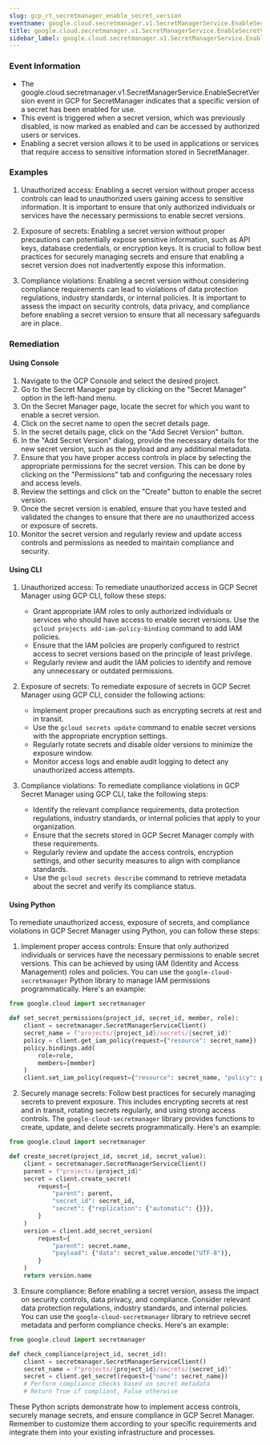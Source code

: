 ```yaml
--- 
slug: gcp_rt_secretmanager_enable_secret_version
eventname: google.cloud.secretmanager.v1.SecretManagerService.EnableSecretVersion
title: google.cloud.secretmanager.v1.SecretManagerService.EnableSecretVersion
sidebar_label: google.cloud.secretmanager.v1.SecretManagerService.EnableSecretVersion
---
```

                       
### Event Information

- The google.cloud.secretmanager.v1.SecretManagerService.EnableSecretVersion event in GCP for SecretManager indicates that a specific version of a secret has been enabled for use.
- This event is triggered when a secret version, which was previously disabled, is now marked as enabled and can be accessed by authorized users or services.
- Enabling a secret version allows it to be used in applications or services that require access to sensitive information stored in SecretManager.


### Examples

1. Unauthorized access: Enabling a secret version without proper access controls can lead to unauthorized users gaining access to sensitive information. It is important to ensure that only authorized individuals or services have the necessary permissions to enable secret versions.

2. Exposure of secrets: Enabling a secret version without proper precautions can potentially expose sensitive information, such as API keys, database credentials, or encryption keys. It is crucial to follow best practices for securely managing secrets and ensure that enabling a secret version does not inadvertently expose this information.

3. Compliance violations: Enabling a secret version without considering compliance requirements can lead to violations of data protection regulations, industry standards, or internal policies. It is important to assess the impact on security controls, data privacy, and compliance before enabling a secret version to ensure that all necessary safeguards are in place.

### Remediation

#### Using Console

1. Navigate to the GCP Console and select the desired project.
2. Go to the Secret Manager page by clicking on the "Secret Manager" option in the left-hand menu.
3. On the Secret Manager page, locate the secret for which you want to enable a secret version.
4. Click on the secret name to open the secret details page.
5. In the secret details page, click on the "Add Secret Version" button.
6. In the "Add Secret Version" dialog, provide the necessary details for the new secret version, such as the payload and any additional metadata.
7. Ensure that you have proper access controls in place by selecting the appropriate permissions for the secret version. This can be done by clicking on the "Permissions" tab and configuring the necessary roles and access levels.
8. Review the settings and click on the "Create" button to enable the secret version.
9. Once the secret version is enabled, ensure that you have tested and validated the changes to ensure that there are no unauthorized access or exposure of secrets.
10. Monitor the secret version and regularly review and update access controls and permissions as needed to maintain compliance and security.

#### Using CLI

1. Unauthorized access: To remediate unauthorized access in GCP Secret Manager using GCP CLI, follow these steps:
   - Grant appropriate IAM roles to only authorized individuals or services who should have access to enable secret versions. Use the `gcloud projects add-iam-policy-binding` command to add IAM policies.
   - Ensure that the IAM policies are properly configured to restrict access to secret versions based on the principle of least privilege.
   - Regularly review and audit the IAM policies to identify and remove any unnecessary or outdated permissions.

2. Exposure of secrets: To remediate exposure of secrets in GCP Secret Manager using GCP CLI, consider the following actions:
   - Implement proper precautions such as encrypting secrets at rest and in transit.
   - Use the `gcloud secrets update` command to enable secret versions with the appropriate encryption settings.
   - Regularly rotate secrets and disable older versions to minimize the exposure window.
   - Monitor access logs and enable audit logging to detect any unauthorized access attempts.

3. Compliance violations: To remediate compliance violations in GCP Secret Manager using GCP CLI, take the following steps:
   - Identify the relevant compliance requirements, data protection regulations, industry standards, or internal policies that apply to your organization.
   - Ensure that the secrets stored in GCP Secret Manager comply with these requirements.
   - Regularly review and update the access controls, encryption settings, and other security measures to align with compliance standards.
   - Use the `gcloud secrets describe` command to retrieve metadata about the secret and verify its compliance status.

#### Using Python

To remediate unauthorized access, exposure of secrets, and compliance violations in GCP Secret Manager using Python, you can follow these steps:

1. Implement proper access controls: Ensure that only authorized individuals or services have the necessary permissions to enable secret versions. This can be achieved by using IAM (Identity and Access Management) roles and policies. You can use the `google-cloud-secretmanager` Python library to manage IAM permissions programmatically. Here's an example:

```python
from google.cloud import secretmanager

def set_secret_permissions(project_id, secret_id, member, role):
    client = secretmanager.SecretManagerServiceClient()
    secret_name = f"projects/{project_id}/secrets/{secret_id}"
    policy = client.get_iam_policy(request={"resource": secret_name})
    policy.bindings.add(
        role=role,
        members=[member]
    )
    client.set_iam_policy(request={"resource": secret_name, "policy": policy})
```

2. Securely manage secrets: Follow best practices for securely managing secrets to prevent exposure. This includes encrypting secrets at rest and in transit, rotating secrets regularly, and using strong access controls. The `google-cloud-secretmanager` library provides functions to create, update, and delete secrets programmatically. Here's an example:

```python
from google.cloud import secretmanager

def create_secret(project_id, secret_id, secret_value):
    client = secretmanager.SecretManagerServiceClient()
    parent = f"projects/{project_id}"
    secret = client.create_secret(
        request={
            "parent": parent,
            "secret_id": secret_id,
            "secret": {"replication": {"automatic": {}}},
        }
    )
    version = client.add_secret_version(
        request={
            "parent": secret.name,
            "payload": {"data": secret_value.encode("UTF-8")},
        }
    )
    return version.name
```

3. Ensure compliance: Before enabling a secret version, assess the impact on security controls, data privacy, and compliance. Consider relevant data protection regulations, industry standards, and internal policies. You can use the `google-cloud-secretmanager` library to retrieve secret metadata and perform compliance checks. Here's an example:

```python
from google.cloud import secretmanager

def check_compliance(project_id, secret_id):
    client = secretmanager.SecretManagerServiceClient()
    secret_name = f"projects/{project_id}/secrets/{secret_id}"
    secret = client.get_secret(request={"name": secret_name})
    # Perform compliance checks based on secret metadata
    # Return True if compliant, False otherwise
```

These Python scripts demonstrate how to implement access controls, securely manage secrets, and ensure compliance in GCP Secret Manager. Remember to customize them according to your specific requirements and integrate them into your existing infrastructure and processes.


 